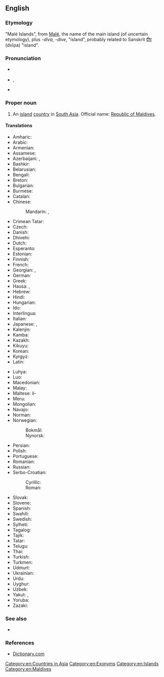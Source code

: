 ==English==
{{wikipedia}}

===Etymology===
"Malé Islands", from [[Malé]], the name of the main island (of uncertain etymology), plus ''-diva, -dive'', "island", probably related to Sanskrit [[द्वीप]] (dvīpa) "island".

===Pronunciation===
* {{a|UK}} {{IPA|/ˈmɒl.diːvz/|/ˈmɔːl.diːvz/|/ˈmɔːl.daɪvz/|lang=en}}
* {{a|US}} {{IPA|/ˈmɔl.daɪvz/|/ˈmæl.daɪvz/|lang=en}}, {{a|cot-caught merger also}} {{IPA|/ˈmɑl.daɪvz/|lang=en}}
* {{audio|en-us-Maldives.ogg|Audio (US)|lang=en}}

===Proper noun===
{{en-proper noun|head=the Maldives}} {{g|p}}

# {{senseid|en|Q826}}An [[island]] [[country]] in [[South Asia]]. Official name: [[Republic of Maldives]].

====Translations====
{{trans-top|id=Q826|country in South Asia}}
* Amharic: {{t|am|ማልዲቭስ}}
* Arabic: {{t|ar|مَالْدِيفْز|m|tr=maldīfz}}
* Armenian: {{t|hy|Մալդիվներ|p}}
* Assamese: {{t|as|মালদ্বীপ|tr=maldip}}
* Azerbaijani: {{t+|az|Maldiv adaları}}, {{t|az|Maldivlər}}
* Bashkir: {{t|ba|Мальдив|sc=Cyrl}}
* Belarusian: {{t|be|Мальды́вы|p|sc=Cyrl}}
* Bengali: {{t+|bn|মালদ্বীপ}}
* Breton: {{t|br|Maldivez}}
* Bulgarian: {{t|bg|Малди́ви|p|sc=Cyrl}}
* Burmese: {{t|my|မော်လဒိုက်}}
* Catalan: {{t+|ca|Maldives|f-p}}
* Chinese:
*: Mandarin: {{t+|cmn|馬爾代夫|sc=Hani}}, {{t+|cmn|马尔代夫|tr=Mǎ'ěrdàifū|sc=Hani}}
* Crimean Tatar: {{t|crh|Maldivler}}
* Czech: {{t+|cs|Maledivy|p}}
* Danish: {{t|da|Maldiverne}}
* Dhivehi: {{t+|dv|ދިވެހިރާއްޖެ|tr=Dhivehi Raa'je|sc=Thaa}}
* Dutch: {{t|nl|Maladiven}}
* Esperanto: {{t+|eo|Maldivoj|p}}
* Estonian: {{t+|et|Maldiivid|p}}
* Finnish: {{t+|fi|Malediivit}}
* French: {{t+|fr|Maldives|f-p}}
* Georgian: {{t|ka|მალდივები}}, {{t|ka|მალდივის რესპუბლიკა}}
* German: {{t+|de|Malediven}}
* Greek: {{t+|el|Μαλδίβες|f-p}}
* Hausa: {{t|ha|Maldibi}}, {{t|ha|Maldives}}
* Hebrew: {{t|he|האיים המלדיביים|p|tr=ha-iyim ha-maldiviyim|sc=Hebr}}
* Hindi: {{t+|hi|मालदीव}}
* Hungarian: {{t+|hu|Maldív-szigetek}}
* Ido: {{t|io|Maldivi}}
* Interlingua: {{t|ia|Maldivas}}
* Italian: {{t+|it|Maldive|f-p}}
* Japanese: {{t+|ja|モルディブ|tr=Morudibu}}, {{t|ja|モルジブ|tr=Morujibu}}
* Kalenjin: {{t|kln|Maldova}}
* Kamba: {{t|kam|Maldova}}
* Kazakh: {{t|kk|Мәлдивтер|sc=Cyrl}}
* Kikuyu: {{t|ki|Maldova}}
* Korean: {{t|ko|^몰디브}}
* Kyrgyz: {{t|ky|Мальдивдер}}
* Latin: {{t|la|Divi}}
{{trans-mid}}
* Luhya: {{t|luy|Maldova}}
* Luo: {{t|luo|Maldova}}
* Macedonian: {{t|mk|Малди́ви|f-p}}
* Malay: {{t|ms|Maldives}}
* Maltese: il-{{t|mt|Maldiv}}
* Meru: {{t|mer|Maldova}}
* Mongolian: {{t|mn|Мальдив}}
* Navajo: {{t|nv|Naakaii Dootłʼizhí Bikéyah Yázhí}}
* Norman: {{t|nrf|Maldives|f-p}}
* Norwegian:
*: Bokmål: {{t+|nb|Maldivene}}
*: Nynorsk: {{t+|nn|Maldivane}}
* Persian: {{t|fa|مالدیو|tr=mâldiv|sc=fa-Arab}}
* Polish: {{t+|pl|Malediwy}}
* Portuguese: {{t+|pt|Maldivas|f-p}}
* Romanian: {{t+|ro|Maldive|f-p}}
* Russian: {{t+|ru|Мальди́вы|f-p}}
* Serbo-Croatian:
*: Cyrillic: {{t|sh|Малдиви|m-p}}
*: Roman: {{t|sh|Maldivi|m-p}}
* Slovak: {{t|sk|Maldivy|f-p}}
* Slovene: {{t+|sl|Maldívi|m-p}}
* Spanish: {{t+|es|Maldivas|f-p}}
* Swahili: {{t+|sw|Maldova}}
* Swedish: {{t+|sv|Maldiverna|c}}
* Sylheti: {{t|syl|ꠝꠣꠟ꠆ꠖꠤꠚ}}
* Tagalog: {{t|tl|Maldibas}}
* Tajik: {{t|tg|Малдив}}
* Tatar: {{t|tt|Мальдивалар|sc=Cyrl}}
* Telugu: {{t+|te|మాల్దీవులు}}
* Thai: {{t+|th|มัลดีฟส์}}
* Turkish: {{t+|tr|Maldivler}}
* Turkmen: {{t|tk|Maldiwler}}
* Udmurt: {{t|udm|Мальдив}}
* Ukrainian: {{t+|uk|Мальді́ви|p}}
* Urdu: {{t|ur|مالدیپ|tr=māldīp}}
* Uyghur: {{t|ug|مالدىۋ ئاراللىرى|sc=ug-Arab}}
* Uzbek: {{t+|uz|Maldivalar}}
* Yakut: {{t|sah|Мальдивтар|sc=Cyrl}}, {{t|sah|Мальдив Арыылара|sc=Cyrl}}
* Yoruba: {{t|yo|Maladifi}}
* Zazaki: {{qualifier|Southern Zazaki}} {{t|zza|Maldiwi}}
{{trans-bottom}}

===See also===
* {{l|en|Appendix:Countries of the world|Countries of the world}}

===References===
* [http://dictionary.reference.com/browse/Maldives Dictionary.com]

[[Category:en:Countries in Asia]]
[[Category:en:Exonyms]]
[[Category:en:Islands]]
[[Category:en:Maldives]]